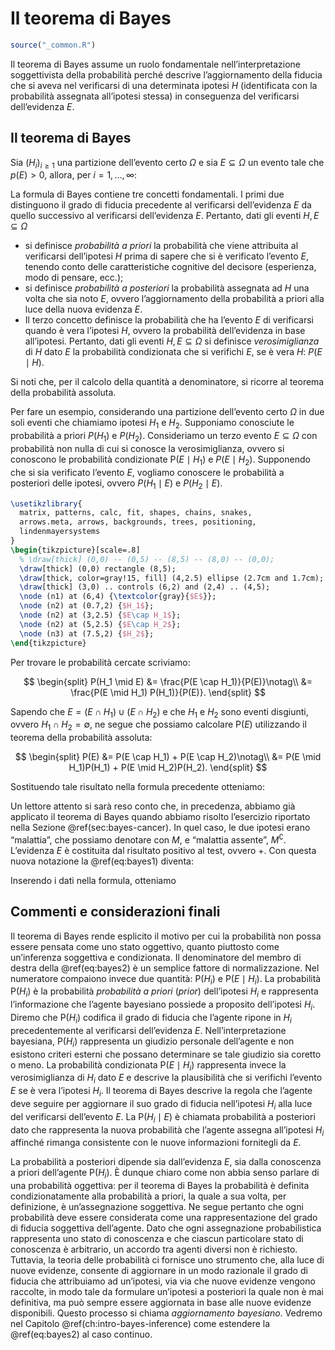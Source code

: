 # Il teorema di Bayes {#chapter-teo-bayes}

```r
source("_common.R")
```

Il teorema di Bayes assume un ruolo fondamentale nell'interpretazione soggettivista della probabilità perché descrive l'aggiornamento della fiducia che si aveva nel verificarsi di una determinata ipotesi $H$ (identificata con la probabilità assegnata all'ipotesi stessa) in conseguenza del verificarsi dell'evidenza $E$. 

## Il teorema di Bayes

::: {.theorem}
Sia $(H_i)_{i\geq 1}$ una partizione dell'evento certo $\Omega$  e sia $E \subseteq \Omega$ un evento tale che $p(E) > 0$, allora, per $i = 1, \dots, \infty$:

\begin{equation}
{\mbox{P}}(H_i \mid E) = \frac{{\mbox{P}}(E \mid H_i){\mbox{P}}(H_i)}{\sum_{j=1}^{\infty}{\mbox{P}}(H_j)P(E \mid H_j)}.
(\#eq:bayes2)
\end{equation}
:::

La formula di Bayes contiene tre concetti fondamentali. I primi due distinguono il grado di fiducia precedente al verificarsi dell'evidenza $E$ da quello successivo al verificarsi dell'evidenza $E$. Pertanto, dati gli eventi $H, E \subseteq \Omega$

- si definisce _probabilità a priori_ la probabilità che viene attribuita al verificarsi dell'ipotesi $H$ prima di sapere che si è verificato l'evento $E$,  tenendo conto delle caratteristiche cognitive del decisore (esperienza, modo di pensare, ecc.);
- si definisce _probabilità a posteriori_ la probabilità assegnata ad $H$ una volta che sia noto $E$, ovvero l'aggiornamento della probabilità a priori alla luce della nuova evidenza $E$. 
- Il terzo concetto definisce la probabilità che ha l'evento $E$ di verificarsi quando è vera l'ipotesi $H$, ovvero la probabilità dell'evidenza in base all'ipotesi. Pertanto, dati gli eventi $H, E \subseteq \Omega$ si definisce _verosimiglianza_ di $H$ dato $E$ la probabilità condizionata che si verifichi $E$, se è vera $H$: $P (E \mid H)$. 

Si noti che, per il calcolo della quantità a denominatore, si ricorre al teorema della probabilità assoluta.

::: {.exercise}
Per fare un esempio, considerando una partizione dell'evento certo $\Omega$ in due soli eventi che chiamiamo ipotesi $H_1$ e $H_2$. Supponiamo conosciute le probabilità a priori $P(H_1)$ e $P(H_2)$. Consideriamo un terzo evento $E \subseteq \Omega$ con probabilità non nulla di cui si conosce la verosimiglianza, ovvero si conoscono le probabilità condizionate  ${\mbox{P}}(E \mid H_1)$ e $P(E \mid H_2)$. Supponendo che si sia verificato l'evento $E$, vogliamo conoscere le probabilità a posteriori delle ipotesi, ovvero $P(H_1 \mid E)$ e $P(H_2 \mid E)$. 

```tikz
\usetikzlibrary{
  matrix, patterns, calc, fit, shapes, chains, snakes,
  arrows.meta, arrows, backgrounds, trees, positioning,
  lindenmayersystems
}
\begin{tikzpicture}[scale=.8]
  % \draw[thick] (0,0) -- (0,5) -- (8,5) -- (8,0) -- (0,0);
  \draw[thick] (0,0) rectangle (8,5);
  \draw[thick, color=gray!15, fill] (4,2.5) ellipse (2.7cm and 1.7cm);
  \draw[thick] (3,0) .. controls (6,2) and (2,4) .. (4,5);
  \node (n1) at (6,4) {\textcolor{gray}{$E$}};
  \node (n2) at (0.7,2) {$H_1$};
  \node (n2) at (3,2.5) {$E\cap H_1$};
  \node (n2) at (5,2.5) {$E\cap H_2$};
  \node (n3) at (7.5,2) {$H_2$};
\end{tikzpicture}
```

Per trovare le probabilità cercate scriviamo:

$$
\begin{split}
P(H_1 \mid E) &= \frac{P(E \cap H_1)}{P(E)}\notag\\
              &= \frac{P(E \mid H_1) P(H_1)}{P(E)}.
\end{split}
$$

Sapendo che $E = (E \cap H_1) \cup (E \cap H_2)$ e che $H_1$ e $H_2$ sono eventi disgiunti, ovvero $H_1 \cap H_2 = \emptyset$, ne segue che possiamo calcolare ${\mbox{P}}(E)$ utilizzando il teorema della probabilità assoluta:

$$
\begin{split}
P(E) &= P(E \cap H_1) + P(E \cap H_2)\notag\\
     &= P(E \mid H_1)P(H_1) + P(E \mid H_2)P(H_2).
\end{split}
$$

\noindent
Sostituendo tale risultato nella formula precedente otteniamo:

\begin{equation}
P(H_1 \mid E) = \frac{P(E \mid H_1)P(H_1)}{P(E \mid H_1)P(H_1) + P(E \mid H_2)P(H_2)}.
(\#eq:bayes1)
\end{equation}

Un lettore attento si sarà reso conto che, in precedenza, abbiamo già applicato il teorema di Bayes quando abbiamo risolto l'esercizio riportato nella Sezione \@ref(sec:bayes-cancer). In quel caso, le due ipotesi erano "malattia", che possiamo denotare con $M$, e "malattia assente", $M^\complement$. L'evidenza $E$ è costituita dal risultato positivo al test, ovvero $+$. Con questa nuova notazione la \@ref(eq:bayes1) diventa:

\begin{equation}
P(M \mid +) = \frac{P(+ \mid M) P(M)}{P(+ \mid M) P(M) + P(+ \mid M^\complement) P(M^\complement)}\notag
\end{equation}

Inserendo i dati nella formula, otteniamo 

\begin{align}
P(M \mid +) &= \frac{0.9 \cdot 0.01}{0.9 \cdot 0.01 + 0.1 \cdot 0.99} \notag\\
&= \frac{9}{108} \notag\\
&\approx 0.083.\notag
\end{align}
:::

## Commenti e considerazioni finali {-}

Il teorema di Bayes rende esplicito il motivo per cui la probabilità non possa essere pensata come uno stato oggettivo, quanto piuttosto come un'inferenza soggettiva e condizionata. Il denominatore del membro di destra della \@ref(eq:bayes2) è un semplice fattore di normalizzazione. Nel numeratore compaiono invece due quantità: ${\mbox{P}}(H_i$) e ${\mbox{P}}(E \mid H_i)$. La probabilità ${\mbox{P}}(H_i$) è la probabilità _probabilità a priori_ (_prior_) dell'ipotesi $H_i$ e rappresenta l'informazione che l'agente bayesiano possiede a proposito dell'ipotesi $H_i$. Diremo che ${\mbox{P}}(H_i)$ codifica il grado di fiducia che l'agente ripone in $H_i$ precedentemente al verificarsi dell'evidenza $E$. Nell'interpretazione bayesiana, ${\mbox{P}}(H_i)$ rappresenta un giudizio personale dell'agente e non esistono criteri esterni che possano determinare se tale giudizio sia coretto o meno. La probabilità condizionata ${\mbox{P}}(E \mid H_i)$ rappresenta invece la verosimiglianza di $H_i$ dato $E$ e descrive la plausibilità che si verifichi l'evento $E$ se è vera l'ipotesi $H_i$. Il teorema di Bayes descrive la regola che l'agente deve seguire per aggiornare il suo grado di fiducia nell'ipotesi $H_i$ alla luce del verificarsi dell'evento $E$. La ${\mbox{P}}(H_i \mid E)$ è chiamata probabilità a posteriori dato che rappresenta la nuova probabilità che l'agente assegna all'ipotesi $H_i$ affinché rimanga consistente con le nuove informazioni fornitegli da $E$.

La probabilità a posteriori dipende sia dall'evidenza $E$, sia dalla conoscenza a priori dell'agente ${\mbox{P}}(H_i)$. È dunque chiaro come non abbia senso parlare di una probabilità oggettiva: per il teorema di Bayes la probabilità è definita condizionatamente alla probabilità a priori, la quale a sua volta, per definizione, è un'assegnazione soggettiva. Ne segue pertanto che ogni probabilità deve essere considerata come una rappresentazione del grado di fiducia soggettiva dell'agente. Dato che ogni assegnazione probabilistica rappresenta uno stato di conoscenza e che ciascun particolare stato di conoscenza è arbitrario, un accordo tra agenti diversi non è richiesto. Tuttavia, la teoria delle probabilità ci fornisce uno strumento che, alla luce di nuove evidenze, consente di aggiornare in un modo razionale il grado di fiducia che attribuiamo ad un'ipotesi, via via che nuove evidenze vengono raccolte, in modo tale da formulare un'ipotesi a posteriori la quale non è mai definitiva, ma può sempre essere aggiornata in base alle nuove evidenze disponibili. Questo processo si chiama _aggiornamento bayesiano_. Vedremo nel Capitolo \@ref(ch:intro-bayes-inference) come estendere la \@ref(eq:bayes2) al caso continuo.



<!-- Esercizi uleriori sono proposti nelle Appendici \@ref(appendix:bayes-updating) e \@ref(appendix:exrc-abs-prob). -->

<!-- ::: {.remark} -->
<!-- Qual è la pronuncia di "Bayesian"? Per saperlo possiamo seguire [questo link](https://bayes-rules.github.io/posts/fun/). -->
<!-- ::: -->

<!-- Il teorema di Bayes costituisce il fondamento dell'approccio più moderno -->
<!-- della statistica, quello appunto detto bayesiano. Chi usa il teorema di -->
<!-- Bayes non è, solo per questo motivo, "bayesiano": ci vuole ben altro. Ci -->
<!-- vuole un modo diverso per intendere il significato della probabilità e -->
<!-- un modo diverso per intendere gli obiettivi dell'inferenza statistica. In anni recenti, una gran parte della comunità scientifica ha riconosciuto all'approccio bayesiano il merito di consentire lo sviluppo di modelli anche molto complessi senza richiedere, d'altra parte, conoscenze matematiche troppo avanzate all'utente. Per questa ragione l'approccio bayesiano sta prendendo sempre più piede, anche in psicologia. -->




<!-- <!-- ::: {.exercise} --> 
<!-- <!-- Consideriamo un'urna che contiene 5 palline rosse e 2 palline verdi. Due --> 
<!-- <!-- palline vengono estratte, una dopo l'altra. Vogliamo sapere la --> 
<!-- <!-- probabilità dell'evento "la seconda pallina estratta è rossa". --> 

<!-- <!-- Lo spazio campionario è $\Omega = \{RR, RV, VR, VV\}$. Chiamiamo $R_1$ --> 
<!-- <!-- l'evento "la prima pallina estratta è rossa", $V_1$ l'evento "la prima --> 
<!-- <!-- pallina estratta è verde", $R_2$ l'evento "la seconda pallina estratta è -->
<!-- <!-- rossa" e $V_2$ l'evento "la seconda pallina estratta è verde". Dobbiamo --> 
<!-- <!-- trovare $P(R_2)$ e possiamo risolvere il problema usando il teorema --> 
<!-- <!-- della probabilità --> 
<!-- <!-- totale \@ref(eq:prob-total-1b): --> 

<!-- <!-- $$ --> 
<!-- <!-- \begin{split} --> 
<!-- <!-- P(R_2) &= P(R_2 \mid R_1) P(R_1) + P(R_2 \mid V_1)P(V_1)\\ --> 
<!-- <!-- &= \frac{4}{6} \cdot \frac{5}{7} + \frac{5}{6} \cdot \frac{2}{7} \\ --> 
<!-- <!-- &= \frac{30}{42} = \frac{5}{7}. --> 
<!-- <!-- \end{split} --> 
<!-- <!-- $$ --> 

<!-- <!-- Se la prima estrazione è quella di una pallina rossa, nell'urna restano --> 
<!-- <!-- 4 palline rosse e due verdi, dunque, la probabilità che la seconda --> 
<!-- <!-- estrazione produca una pallina rossa è uguale a 4/6. La probabilità di --> 
<!-- <!-- una pallina rossa nella prima estrazione è 5/7. Se la prima estrazione è --> 
<!-- <!-- quella di una pallina verde, nell'urna restano 5 palline rosse e una --> 
<!-- <!-- pallina verde, dunque, la probabilità che la seconda estrazione produca -->
<!-- <!-- una pallina rossa è uguale a 5/6. La probabilità di una pallina verde --> 
<!-- <!-- nella prima estrazione è 2/7. --> 
<!-- <!-- ::: --> 

<!-- ## Il teorema di Bayes -->

<!-- Introduciamo ora il teorema di Bayes considerando un caso specifico per poi esaminarlo nella sua forma più generale. Sia $\{F_1, F_2\}$ una partizione dello spazio campionario $\Omega$. Consideriamo un terzo evento $E \subset \Omega$ con probabilità non nulla di cui si conoscono le probabilità condizionate rispetto ad $F_1$ e a $F_2$, ovvero ${\mbox{P}}(E \mid F_1)$ e $P(E \mid F_2)$. È chiaro per le ipotesi fatte che se si verifica $E$ deve anche essersi verificato almeno uno degli eventi $F_1$ e $F_2$. Supponendo che si sia verificato l'evento $E$, ci chiediamo: qual è la probabilità che si sia verificato $F_1$ piuttosto che $F_2$? -->

<!-- ```{tikz echo=FALSE, fig.cap="", fig.ext='png', fig.width = 2, cache=TRUE, out.width="45%"} -->
<!-- \usetikzlibrary{ -->
<!--   matrix, patterns, calc, fit, shapes, chains, snakes, -->
<!--   arrows.meta, arrows, backgrounds, trees, positioning, -->
<!--   lindenmayersystems -->
<!-- } -->
<!-- \begin{tikzpicture}[scale=.8] -->
<!--   % \draw[thick] (0,0) -- (0,5) -- (8,5) -- (8,0) -- (0,0); -->
<!--   \draw[thick] (0,0) rectangle (8,5); -->
<!--   \draw[thick, color=gray!15, fill] (4,2.5) ellipse (2.7cm and 1.7cm); -->
<!--   \draw[thick] (3,0) .. controls (6,2) and (2,4) .. (4,5); -->
<!--   \node (n1) at (6,4) {\textcolor{gray}{$E$}}; -->
<!--   \node (n2) at (0.7,2) {$F_1$}; -->
<!--   \node (n2) at (3,2.5) {$E\cap F_1$}; -->
<!--   \node (n2) at (5,2.5) {$E\cap F_2$}; -->
<!--   \node (n3) at (7.5,2) {$F_2$}; -->
<!-- \end{tikzpicture} -->
<!-- ``` -->

<!-- Per rispondere alla domanda precedente scriviamo: -->

<!-- $$ -->
<!-- \begin{split} -->
<!-- {\mbox{P}}(F_1 \mid E) &= \frac{{\mbox{P}}(E \cap F_1)}{{\mbox{P}}(E)}\notag\\ -->
<!--               &= \frac{{\mbox{P}}(E \mid F_1){\mbox{P}}(F_1)}{{\mbox{P}}(E)}. -->
<!-- \end{split} -->
<!-- $$ -->

<!-- Sapendo che $E = (E \cap F_1) \cup (E \cap F_2)$ e che $F_1$ e $F_2$ sono eventi disgiunti, ovvero $F_1 \cap F_2 = \emptyset$, ne segue che possiamo calcolare ${\mbox{P}}(E)$ utilizzando il teorema della probabilità assoluta: -->

<!-- $$ -->
<!-- \begin{split} -->
<!-- {\mbox{P}}(E) &= {\mbox{P}}(E \cap F_1) + {\mbox{P}}(E \cap F_2)\notag\\ -->
<!--      &= {\mbox{P}}(E \mid F_1)P(F_1) + {\mbox{P}}(E \mid F_2){\mbox{P}}(F_2). -->
<!-- \end{split} -->
<!-- $$ -->

<!-- \noindent -->
<!-- Sostituendo il risultato precedente nella formula della probabilità condizionata $P(F_1 \mid E)$ otteniamo: -->

<!-- \begin{equation} -->
<!-- {\mbox{P}}(F_1 \mid E) = \frac{{\mbox{P}}(E \mid F_1){\mbox{P}}(F_1)}{{\mbox{P}}(E \mid F_1){\mbox{P}}(F_1) + {\mbox{P}}(E \mid F_2)P(F_2)}. -->
<!-- (\#eq:bayes1) -->
<!-- \end{equation} -->

<!-- \noindent -->
<!-- La \@ref(eq:bayes1) si generalizza facilmente al caso di più di due eventi disgiunti, come indicato di seguito. -->

<!-- ::: {.theorem} -->
<!-- Sia $E$ un evento contenuto in $F_1 \cup \dots \cup F_k$, dove gli eventi $F_j, j=1, \dots, k$ sono a due a due incompatibili e necessari. Allora per ognuno dei suddetti eventi $F_j$ vale la seguente formula: -->

<!-- \begin{equation} -->
<!-- {\mbox{P}}(F_j \mid E) = \frac{{\mbox{P}}(E \mid F_j){\mbox{P}}(F_j)}{\sum_{j=1}^{k}{\mbox{P}}(F_j)P(E \mid F_j)}. -->
<!-- (\#eq:bayes2) -->
<!-- \end{equation} -->
<!-- ::: -->

<!-- \noindent -->
<!-- La \@ref(eq:bayes2) prende il nome di *teorema di Bayes* e mostra che la conoscenza del verificarsi dell'evento $E$ modifica la probabilità che avevamo attribuito all'evento $F_j$. Nella \@ref(eq:bayes2) la probabilità condizionata ${\mbox{P}}(F_j \mid E)$ prende il nome di probabilità _a posteriori_ dell'evento $F_j$: il termine "a posteriori" sta a significare "dopo che è noto che si è verificato l'evento $E$". -->


